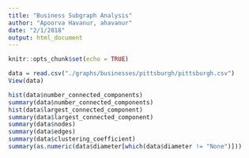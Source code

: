 ```yaml
---
title: "Business Subgraph Analysis"
author: "Apoorva Havanur, ahavanur"
date: "2/1/2018"
output: html_document
---
```


```r
knitr::opts_chunk$set(echo = TRUE)
```

```r
data = read.csv("./graphs/businesses/pittsburgh/pittsburgh.csv")
View(data)
```

```r
hist(data$number_connected_components)
summary(data$number_connected_components)
hist(data$largest_connected_component)
summary(data$largest_connected_component)
summary(data$nodes)
summary(data$edges)
summary(data$clustering_coefficient)
summary(as.numeric(data$diameter[which(data$diameter != "None")]))
```
```r

```

